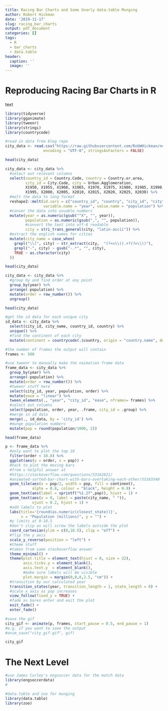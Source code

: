 ```yaml
---
title: Racing Bar Charts and Some Gnarly data.table Munging
author: Robert Hickman
date: '2019-11-17'
slug: racing_bar_charts
output: pdf_document
categories: []
tags:
  - R
  - bar_charts
  - data.table
header:
  caption: ''
  image: ''
---
```


# Reproducing Racing Bar Charts in R

text

```r
library(tidyverse)
library(gganimate)
library(tweenr)
library(stringi)
library(countrycode)
```

```r
#read in data from blog repo
city_data <- read.csv("https://raw.githubusercontent.com/RobWHickman/netlify_blog/race_bar_charts/static/files/racing_bar_charts/city_populations.csv", 
                 encoding = "UTF-8", stringsAsFactors = FALSE)

head(city_data)
```

```r
city_data <- city_data %>%
  #select out relevant columns
  select(country_id = Country.Code, country = Country.or.area,
         city_id = City.Code, city = Urban.Agglomeration,
         X1950, X1955, X1960, X1965, X1970, X1975, X1980, X1985, X1990,
         X1995, X2000, X2005, X2010, X2015, X2020, X2025, X2030) %>%
  #melt the data to long format
  reshape2::melt(id.vars = c("country_id", "country", "city_id", "city"),
                 variable.name = "year", value.name = "population") %>%
  #conver the data into usuable numbers
  mutate(year = as.numeric(gsub("^X", "", year)),
         population = as.numeric(gsub(",", "", population)),
         #convert the text into utf-8 readable
         city = stri_trans_general(city, "latin-ascii")) %>%
  #extract the english names for cities
  mutate(city_name = case_when(
    grepl("\\(", city) ~ str_extract(city,  "(?<=\\().+?(?=\\))"),
    grepl("-", city) ~ gsub("-.*", "", city),
    TRUE ~ as.character(city)
  ))

head(city_data)
```

```r
city_data <- city_data %>%
  #group by and find order at any point
  group_by(year) %>%
  arrange(-population) %>%
  mutate(order = row_number()) %>%
  ungroup()

head(city_data)
```

```r
#get the id data for each unique city
id_data <- city_data %>%
  select(city_id, city_name, country_id, country) %>%
  unique() %>%
  #find the continent of each city
  mutate(continent = countrycode(.$country, origin = "country.name", destination = "continent"))

```

```r
#the number of frames the output will contain
frames <- 500

#use tweenr to manually make the naimation frame data
frame_data <- city_data %>%
  group_by(year) %>%
  arrange(-population) %>%
  mutate(order = row_number()) %>%
  #tweenr stuff here
  select(city_id, year, population, order) %>%
  mutate(ease = "linear") %>%
  tween_elements(., "year", "city_id", "ease", nframes= frames) %>%
  #select out columns
  select(population, order, year, .frame, city_id = .group) %>%
  #merge in id data
  merge(., id_data, by = 'city_id') %>%
  #munge population numbers
  mutate(pop = round(population/1000, 2))

head(frame_data)
```

```r
p <- frame_data %>%
  #only want to plot the top 10
  filter(order < 10.8) %>%
  ggplot(aes(y = order, x = pop)) +
  #hack to plot the moving bars
  #from v helpful answer at
  #https://stackoverflow.com/questions/53162821/
  #animated-sorted-bar-chart-with-bars-overtaking-each-other/53163549
  geom_tile(aes(x = pop/2, width = pop, fill = continent),
            alpha = 0.8, colour = "black", height = 0.9) +
  geom_text(aes(label = sprintf("%1.2f",pop)), hjust = 1) +
  geom_text(aes(x = 0, label = paste(city_name, " ")),
            vjust = 0.2, hjust = 1) +
  #add labels to plot
  labs(title='{round(as.numeric(closest_state))}',
       x = "Population (millions)", y = "") +
  #y limits at 0-10.5
  #don't clip as will screw the labels outside the plot
  coord_cartesian(ylim = c(0,10.5), clip = "off") +
  #flip the y axis
  scale_y_reverse(position = "left") +
  #theme stuff
  #taken from same stackoverflow answer
  theme_minimal() +
  theme(plot.title = element_text(hjust = 0, size = 22),
        axis.ticks.y = element_blank(),
        axis.text.y  = element_blank(), 
        #make sure labels will be visible
        plot.margin = margin(0,0,0,2.5, "cm")) +
  #transition by our calculated year
  transition_states(year, transition_length = 1, state_length = 0) +
  #scale x axis as pop increases
  view_follow(fixed_y = TRUE) +
  #fade as bares enter and exit the plot
  exit_fade() +
  enter_fade()

#save the gif
city_gif <- animate(p, frames, start_pause = 0.5, end_pause = 1)
#e.g. if you want to save the output
#anim_save("city_gif.gif", gif)
```

```r
city_gif
```

# The Next Level

```r
#use James Curley's engsoccer data for the match data
library(engsoccerdata)
#

#data.table and zoo for munging
library(data.table)
library(zoo)

```


